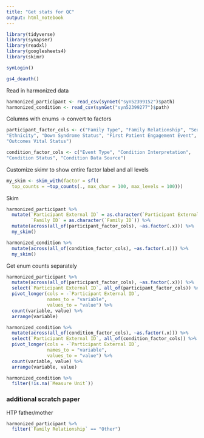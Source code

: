 ```yaml
---
title: "Get stats for QC"
output: html_notebook
---
```


```r
library(tidyverse)
library(synapser)
library(readxl)
library(googlesheets4)
library(skimr)

synLogin()

gs4_deauth()
```


Read in harmonized data
```r
harmonized_participant <- read_csv(synGet("syn52399152")$path)
harmonized_condition <- read_csv(synGet("syn52399277")$path)
```

Columns with enums -> convert to factors
```r
participant_factor_cols <- c("Family Type", "Family Relationship", "Sex", "Race",
"Ethnicity", "Down Syndrome Status", "First Patient Engagement Event", 
"Outcomes Vital Status")

condition_factor_cols <- c("Event Type", "Condition Interpretation", 
"Condition Status", "Condition Data Source")
```

Customize skimr to show entire factor label and all levels
```r
my_skim <- skim_with(factor = sfl(
  top_counts = ~top_counts(., max_char = 100, max_levels = 100)))
```

Skim
```r
harmonized_participant %>% 
  mutate(`Participant External ID` = as.character(`Participant External ID`),
         `Family ID` = as.character(`Family ID`)) %>% 
  mutate(across(all_of(participant_factor_cols), ~as.factor(.x))) %>% 
  my_skim()
```

```r
harmonized_condition %>% 
  mutate(across(all_of(condition_factor_cols), ~as.factor(.x))) %>% 
  my_skim()
```

Get enum counts separately

```r
harmonized_participant %>% 
  mutate(across(all_of(participant_factor_cols), ~as.factor(.x))) %>% 
  select(`Participant External ID`, all_of(participant_factor_cols)) %>% 
  pivot_longer(cols = -`Participant External ID`,
               names_to = "variable",
               values_to = "value") %>% 
  count(variable, value) %>% 
  arrange(variable)
```

```r
harmonized_condition %>% 
  mutate(across(all_of(condition_factor_cols), ~as.factor(.x))) %>% 
  select(`Participant External ID`, all_of(condition_factor_cols)) %>% 
  pivot_longer(cols = -`Participant External ID`,
               names_to = "variable",
               values_to = "value") %>% 
  count(variable, value) %>% 
  arrange(variable, value)
```

```r
harmonized_condition %>% 
  filter(!is.na(`Measure Unit`))
```


### additional scratch paper

HTP father/mother
```r
harmonized_participant %>% 
  filter(`Family Relationship` == "Other")

```


